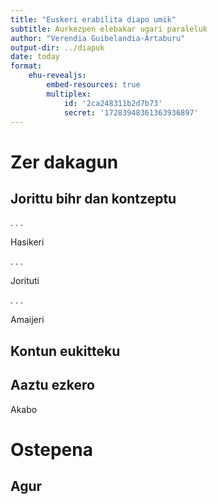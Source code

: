 ```yaml
---
title: "Euskeri erabilita diapo umik"
subtitle: Aurkezpen elebakar ugari paraleluk
author: "Verendia Guibelandia-Artaburu"
output-dir: ../diapuk
date: today
format: 
    ehu-revealjs:
        embed-resources: true
        multiplex: 
            id: '2ca248311b2d7b73'
            secret: '17283948361363936897'
---
```


# Zer dakagun

## Jorittu bihr dan kontzeptu

. . .

Hasikeri

. . .

Jorituti

. . .

Amaijeri

## Kontun eukitteku

::: {.callout-note}
## Aaztu ezkero
Akabo
:::

# Ostepena

## Agur